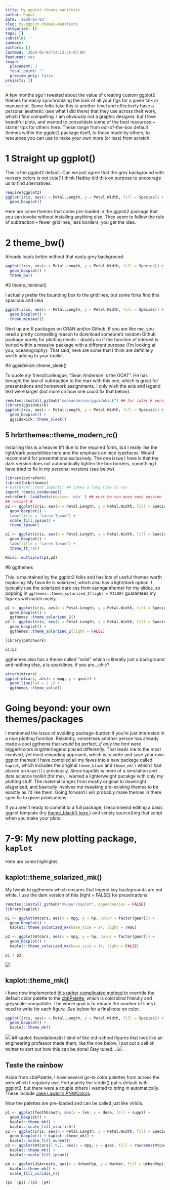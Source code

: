 ```yaml
---
title: My ggplot themes manifesto
author: Kapur
date: '2020-05-03'
slug: my-ggplot-themes-manifesto
categories: []
tags: []
subtitle: ''
summary: ''
authors: []
lastmod: '2020-05-03T14:13:36-07:00'
featured: yes
image:
  placement: 2
  focal_point: ""
  preview_only: false
projects: []
---
```





A few months ago I tweeted about the value of creating custom ggplot2 themes for easily synchronizing the look of all your figs for a given talk or manuscript. Some folks take this to another level and effectively have a personal aesthetic (see what I did there) that they use across their work, which I find compelling. I am obviously not a graphic designer, but I love beautiful plots, and wanted to consolidate some of the best resources + starter tips for others here. These range from out-of-the-box default themes within the ggplot2 package itself, to those made by others, to resources you can use to make your own more (or less) from scratch.


# 1 Straight up ggplot()

This is the ggplot2 default. Can we just agree that the grey background with nursery colors is not cute? I think Hadley did this on purpose to encourage us to find alternatives.

```r
require(ggplot2)
ggplot(iris, aes(x = Petal.Length, y = Petal.Width, fill = Species)) + 
  geom_boxplot()
```





Here are some themes that come pre-loaded in the ggplot2 package that you can invoke without installing anything else. They seem to follow the rule of subtraction -- fewer gridlines, less borders, you get the idea.

# 2 theme_bw()
Already loads better without that nasty grey background.

```r
ggplot(iris, aes(x = Petal.Length, y = Petal.Width, fill = Species)) + 
  geom_boxplot() + 
  theme_bw()
```

#3 theme_minimal()

I actually prefer the bounding box to the gridlines, but some folks find this spacious and clea
```r
ggplot(iris, aes(x = Petal.Length, y = Petal.Width, fill = Species)) + 
  geom_boxplot() + 
  theme_minimal()
```




Next up are R packages on CRAN and/or Github. If you are like me, you need a pretty compelling reason to download someone's random Github package purely for plotting needs -- doubly so if the function of interest is buried within a massive package with a different purpose (I'm looking at you, oceanography). That said, here are some that I think are definitely worth adding to your toolkit.

#4 ggsidekick::theme_sleek() 

To quote my friend/colleague, "Sean Anderson is the GOAT". He has brought the law of subtraction to the max with this one, which is great for presentations and homework assignments. I only wish the axis and legend text were larger (but more on how one could fix that below).

```r
remotes::install_github("seananderson/ggsidekick") ## for later R versions 
library(ggsidekick) 
ggplot(iris, aes(x = Petal.Length, y = Petal.Width, fill = Species)) + 
  geom_boxplot() + 
  ggsidekick::theme_sleek()
```




## 5 hrbrthemes::theme_modern_rc()

Installing this is a heavier lift due to the required fonts, but I really like the light/dark possibilities here and the emphasis on nice typefaces. Would recommend for presentations exclusively. The one issue I have is that the dark version does not automatically lighten the box borders, something I have tried to fix in my personal versions (see below).

```r
library(extrafont)
library(hrbrthemes)
# extrafont::font_import() ## takes a long time to run
import_roboto_condensed()
extrafont::loadfonts(device= 'win' ) ## must be run once each session
## restart R
p2 <- ggplot(iris, aes(x = Petal.Length, y = Petal.Width, fill = Species)) +
  geom_boxplot() +
  labs(title = 'Lorem Ipsum') +
  scale_fill_ipsum() +
  theme_ipsum()

p1 <- ggplot(iris, aes(x = Petal.Length, y = Petal.Width, fill = Species)) +
  geom_boxplot() +
  labs(title = 'Lorem Ipsum') +
  theme_ft_rc()

Rmisc::multiplot(p1,p2)


```


#6 ggthemes

This is maintained by the ggplot2 folks and has lots of useful themes worth exploring. My favorite is solarized, which also has a light/dark option. I typically use the solarized-dark css from xaringanthemer for my slides, so popping in `ggthemes::theme_solarized_2(light = FALSE)` guarantees my figures will match nicely.


```r

p1 <- ggplot(iris, aes(x = Petal.Length, y = Petal.Width, fill = Species)) + 
  geom_boxplot() + 
  ggthemes::theme_solarized_2() 
p2 <- ggplot(iris, aes(x = Petal.Length, y = Petal.Width, fill = Species)) + 
  geom_boxplot() + 
  ggthemes::theme_solarized_2(light = FALSE)

library(patchwork)

p1/p2
```


ggthemes also has a theme called "solid" which is literally just a background and nothing else, a la sparklines, if you are...chic?

```r
attach(mtcars)
ggplot(mtcars, aes(x = mpg, y = qsec)) +
  geom_line(lwd = 1.1) +
  ggthemes::theme_solid()
```

# Going beyond: your own themes/packages

I mentioned the issue of avoiding package-burden if you're just interested in a nice plotting function. Relatedly, sometimes another person has already made a cool ggtheme that *would* be perfect, *if only* the font were bigger/colors brighter/legend placed differently. That leads me to the most involved, yet most rewarding approach, which is to write and save your own ggplot themes! I have compiled all my faves into a new package called `kaplot`, which includes the original `theme_black` and `theme_mk()` which I had placed on `kaputils` previously. Since kaputils is more of a simulation and data science toolkit (for me), I wanted a lighterweight pacakge with only my plotting stuff. The material ranges from mostly original to downright plagarized, and basically involves me tweaking pre-existing themes to be exactly as I'd like them. Going forward I will probably make themes in there specific to given publications. 

If you aren't ready to commit to a full package, I recommend editing a basic ggplot template (try <a href = "https://gist.github.com/jslefche/eff85ef06b4705e6efbc">theme_black() here </a>) and simply source()ing that script when you make your plots.


# 7-9: My new plotting package, `kaplot`

Here are some highlights.

## kaplot::theme_solarized_mk()

My tweak to ggthemes which ensures that legend key backgrounds are not white. I use the dark version of this (light = FALSE) for presentations.

```r
remotes::install_github("mkapur/kaplot", dependencies = FALSE)
library(kaplot)

p1 <- ggplot(mtcars, aes(x = mpg, y = hp, color = factor(gear))) +
  geom_boxplot() +
  kaplot::theme_solarized_mk(base_size = 14, light = TRUE)

p2 <- ggplot(mtcars, aes(x = mpg, y = hp, color = factor(gear))) +
  geom_boxplot() +
  kaplot::theme_solarized_mk(base_size = 14, light = FALSE)

p1 | p2
```
![](theme_solarized_mk.png)


## kaplot::theme_mk()
I have now implemented <a href = "https://community.rstudio.com/t/adding-ggplot-themes-and-color-palettes-to-a-package/2418/3">this rather complicated method </a> to override the default color palette to the <a href = "http://www.cookbook-r.com/Graphs/Colors_(ggplot2)/"> cbbPalette</a>, which is colorblind friendly and greyscale-compatible. The whole goal is to reduce the number of lines I need to write for each figure. See below for a final note on color.

```r
ggplot(iris, aes(x = Petal.Length, y = Petal.Width, fill = Species)) +
  geom_boxplot() + 
  kaplot::theme_mk()
```
![](theme_mk.png)
## kaplot::foundational()
I kind of like old-school figures that look like an engineering professor made them, like the one below. I put out a call on twitter to sort out how this can be done! Stay tuned...
![](4642.jpg)

## Taste the rainbow

Aside from cbbPalette, I have several go-to color palettes from across the web which I regularly use. Fortunately the viridis() pal is default with ggplot2, but there were a couple others I wanted to bring in automatically. These include <a href = "https://github.com/jakelawlor/PNWColors">Jake Lawlor's PNWColors</a>. 

Now the palettes are pre-loaded and can be called just like viridis.

```r
p1 <- ggplot(ToothGrowth, aes(x = len, y = dose, fill = supp)) + 
  geom_boxplot() + 
  kaplot::theme_mk() + 
  kaplot::scale_fill_starfish() 
p2 <- ggplot(iris, aes(x = Petal.Length, y = Petal.Width, fill = Species)) + 
  geom_boxplot() + kaplot::theme_mk() + 
  kaplot::scale_fill_sunset() 
p3 <- ggplot(mtcars[1:9,], aes(x = mpg, y = qsec, fill = rownames(mtcars[1:9,]))) + geom_bar(stat='identity') + 
  kaplot::theme_mk() + 
  kaplot::scale_fill_ipsum() 

p4 <- ggplot(USArrests, aes(x = UrbanPop, y = Murder, fill = UrbanPop)) + geom_bar(stat='identity') + 
  kaplot::theme_mk() + 
  scale_fill_viridis_c()

(p1  |p2) /(p3  |p4)
```
<!-- ![](starfish_mk.png) -->

